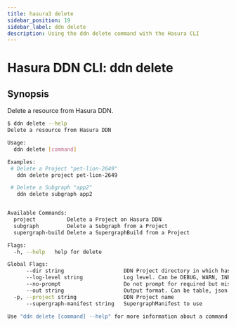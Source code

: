 ```yaml
---
title: hasura3 delete
sidebar_position: 19
sidebar_label: ddn delete
description: Using the ddn delete command with the Hasura CLI
---
```


# Hasura DDN CLI: ddn delete 

## Synopsis
Delete a resource from Hasura DDN.

```bash
$ ddn delete --help
Delete a resource from Hasura DDN

Usage:
  ddn delete [command]

Examples:
 # Delete a Project "pet-lion-2649"
   ddn delete project pet-lion-2649

 # Delete a Subgraph "app2"
   ddn delete subgraph app2


Available Commands:
  project          Delete a Project on Hasura DDN
  subgraph         Delete a Subgraph from a Project
  supergraph-build Delete a SupergraphBuild from a Project

Flags:
  -h, --help   help for delete

Global Flags:
      --dir string                   DDN Project directory in which hasura.yaml is present (default ".")
      --log-level string             Log level. Can be DEBUG, WARN, INFO, ERROR, or FATAL. (default "INFO")
      --no-prompt                    Do not prompt for required but missing flags
      --out string                   Output format. Can be table, json or yaml. (default "table")
  -p, --project string               DDN Project name
      --supergraph-manifest string   SupergraphManifest to use

Use "ddn delete [command] --help" for more information about a command.
```


